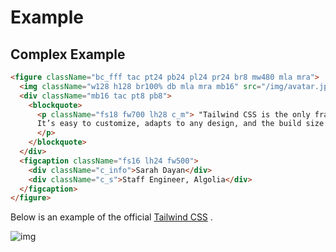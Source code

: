 # Example


<Demo/>

## Complex Example


<AvatarTitleDesc/>

```html
<figure className="bc_fff tac pt24 pb24 pl24 pr24 br8 mw480 mla mra">
  <img className="w128 h128 br100% db mla mra mb16" src="/img/avatar.jpg" alt="avatar" width="128" height="128"/>
  <div className="mb16 tac pt8 pb8">
    <blockquote>
      <p className="fs18 fw700 lh28 c_m"> "Tailwind CSS is the only framework that I've seen scale on large teams.
      It’s easy to customize, adapts to any design, and the build size is tiny."
      </p>
    </blockquote>
  </div>
  <figcaption className="fs16 lh24 fw500">
    <div className="c_info">Sarah Dayan</div>
    <div className="c_s">Staff Engineer, Algolia</div>
  </figcaption>
</figure>
```

Below is an example of the official [Tailwind CSS](https://tailwindcss.com/) .

![img](/img/tailwindcss.jpg)
